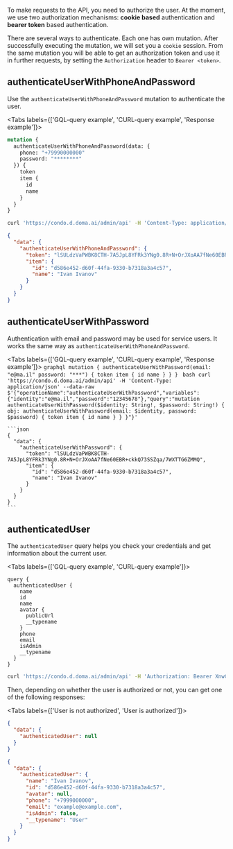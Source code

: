 To make requests to the API, you need to authorize the user.
At the moment, we use two authorization mechanisms: **cookie based** authentication
and **bearer token** based authentication.

There are several ways to authenticate. Each one has own mutation.
After successfully executing the mutation, we will set you a `cookie` session.
From the same mutation you will be able to get an authorization token and use it in further requests,
by setting the `Authorization` header to `Bearer <token>`.

## authenticateUserWithPhoneAndPassword

Use the `authenticateUserWithPhoneAndPassword` mutation to authenticate the user.

<Tabs labels={['GQL-query example', 'CURL-query example', 'Response example']}>
```graphql
mutation {
  authenticateUserWithPhoneAndPassword(data: {
    phone: "+79990000000"
    password: "********"
  }) {
    token
    item {
      id
      name
    }
  }
}
```
```bash
curl 'https://condo.d.doma.ai/admin/api' -H 'Content-Type: application/json' --data-raw $'{"operationName":"authenticateUserWithPhoneAndPassword","variables":{"phone":"+79990000000","password":"12345678"},"query":"mutation authenticateUserWithPhoneAndPassword($phone: String!, $password: String!) {  obj: authenticateUserWithPhoneAndPassword(data: {phone: $phone, password: $password}) { token item { id name } } }"}'
```

```JSON
{
  "data": {
    "authenticateUserWithPhoneAndPassword": {
      "token": "lSULdzVaPWBK8CTH-7A5JpL8YFRk3YNg0.8R+N+OrJXoAA7fNe60EBR+ckkQ73SSZqa/7WXTTG6ZMMQ",
      "item": {
        "id": "d586e452-d60f-44fa-9330-b7318a3a4c57",
        "name": "Ivan Ivanov"
      }
    }
  }
}
```
</Tabs>

## authenticateUserWithPassword

Authentication with email and password may be used for service users. It works the same way as `authenticateUserWithPhoneAndPassword`.

<Tabs labels={['GQL-query example', 'CURL-query example', 'Response example']}>
    ```graphql
    mutation {
      authenticateUserWithPassword(email: "e@ma.il" password: "***") {
        token item { id name }
      }
    }
    ```
    ```bash
    curl 'https://condo.d.doma.ai/admin/api' -H 'Content-Type: application/json' --data-raw $'{"operationName":"authenticateUserWithPassword","variables":{"identity":"e@ma.il","password":"12345678"},"query":"mutation authenticateUserWithPassword($identity: String!, $password: String!) { obj: authenticateUserWithPassword(email: $identity, password: $password) { token item { id name } } }"}'
    ```

    ```json
    {
      "data": {
        "authenticateUserWithPassword": {
          "token": "lSULdzVaPWBK8CTH-7A5JpL8YFRk3YNg0.8R+N+OrJXoAA7fNe60EBR+ckkQ73SSZqa/7WXTTG6ZMMQ",
          "item": {
            "id": "d586e452-d60f-44fa-9330-b7318a3a4c57",
            "name": "Ivan Ivanov"
          }
        }
      }
    }
    ```
</Tabs>

## authenticatedUser

The `authenticatedUser` query helps you check your credentials and get information about the current user.

<Tabs labels={['GQL-query example', 'CURL-query example']}>
```
query {
  authenticatedUser {
    name
    id
    name
    avatar {
      publicUrl
      __typename
    }
    phone
    email
    isAdmin
    __typename
  }
}
```
```bash
curl 'https://condo.d.doma.ai/admin/api' -H 'Authorization: Bearer XnwCETJ2-0bcG1l-gQgFHs8973izf9Gz.26mZWez8e3j0l43HUB8noqxWtfMLwnkQ6IitR9z2v0o' -H 'Content-Type: application/json' --data-raw '{"variables":{},"query":"query { authenticatedUser { id name avatar { publicUrl __typename } phone email isAdmin __typename }}"}'
```
</Tabs>

Then, depending on whether the user is authorized or not, you can get one of the following responses:

<Tabs labels={['User is not authorized', 'User is authorized']}>
```JSON
{
  "data": {
    "authenticatedUser": null
  }
}
```
```JSON
{
  "data": {
    "authenticatedUser": {
      "name": "Ivan Ivanov",
      "id": "d586e452-d60f-44fa-9330-b7318a3a4c57",
      "avatar": null,
      "phone": "+7999000000",
      "email": "example@example.com",
      "isAdmin": false,
      "__typename": "User"
    }
  }
}
```
</Tabs>
